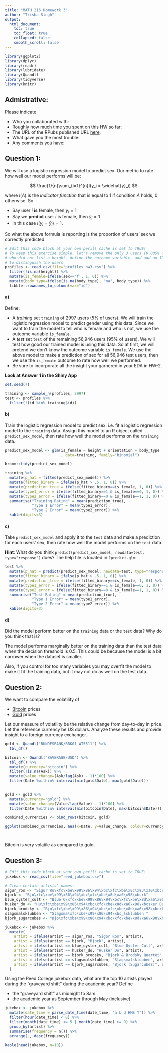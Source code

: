 ```yaml
---
title: "MATH 216 Homework 3"
author: "Trisha Singh"
output:
  html_document:
    toc: true
    toc_float: true
    collapsed: false
    smooth_scroll: false
---
```


```r
library(ggplot2)
library(dplyr)
library(readr)
library(lubridate)
library(Quandl)
library(tidyverse)
library(knitr)
```



## Admistrative:

Please indicate

* Who you collaborated with:
* Roughly how much time you spent on this HW so far:
* The URL of the RPubs published URL [here](https://www.nhl.com/).
* What gave you the most trouble:
* Any comments you have:




## Question 1:

We will use a logistic regression model to predict sex. Our metric to rate how well our
model performs will be:

$$
\frac{1}{n}\sum_{i=1}^{n}I(y_i = \widehat{y}_i)
$$

where $I(A)$ is the *indicator function* that is equal to 1 if condition $A$
holds, 0 otherwise. So

* Say user $i$ **is** female, then $y_i=1$
* Say we **predict** user $i$ is female, then $\widehat{y}_i=1$
* In this case $I(y_i =\widehat{y}_i)=1$. 

So what the above formula is reporting is the proportion of users' sex we
correctly predicted.

```r
# Edit this code block at your own peril! cache is set to TRUE!
# To keep this exercise simple, let's remove the only 3 users (0.005% of users)
# who did not list a height, define the outcome variable, and add an ID variable
# to distinguish the users
profiles <- read_csv(file="profiles_hw3.csv") %>% 
  filter(!is.na(height)) %>%
  mutate(is_female=ifelse(sex=='f', 1, 0)) %>% 
  mutate(body_type=ifelse(is.na(body_type), "na", body_type)) %>% 
  tibble::rownames_to_column(var="id")

```



#### a)

Define:

* A *training* set `training` of 2997 users (5% of users). We will train the 
logistic regression model to predict gender using this data. Since we want to 
train the model to tell who is female and who is not, we use the outcome
variable `is_female`.
* A *test* set `test` of the remaining 56,946 users (95% of users). We will test
how good our trained model is using this data. So at first, we will pretend we
don't know the outcome variable `is_female`. We use the above model to make a
prediction of sex for all 56,946 test users, then we use the `is_female` outcome
to rate how well we performed.
* Be sure to incorporate all the insight your garnered in your EDA in HW-2.


**Look at Answer 1 in the Shiny App**

```r
set.seed(7)

training <- sample_n(profiles, 2997)
test <- profiles %>% 
  filter(!(id %in% training$id))

```



#### b)

Train the logistic regression model to predict sex. i.e. fit a logistic
regression model to the `training` data. Assign this model to an R object called
`predict_sex_model`, then rate how well the model performs on the `training` data.

```r
predict_sex_model <- glm(is_female ~ height + orientation + body_type
                         , data=training, family="binomial")

broom::tidy(predict_sex_model)

training %>% 
  mutate(p_hat = fitted(predict_sex_model)) %>%
  mutate(fitted_binary = ifelse(p_hat > .5, 1, 0)) %>% 
  mutate(prediction_true = ifelse(fitted_binary==is_female, 1, 0)) %>% 
  mutate(type1_error = ifelse(fitted_binary==1 & is_female==0, 1, 0)) %>% 
  mutate(type2_error = ifelse(fitted_binary==0 & is_female==1, 1, 0)) %>% 
  summarise("Training Rating" = mean(prediction_true), 
            "Type 1 Error" = mean(type1_error),
            "Type 2 Error" = mean(type2_error)) %>% 
  kable(digits=3)

```



#### c)

Take `predict_sex_model` and apply it to the `test` data and make a prediction 
for each users' sex, then rate how well the model performs on the `test` data.

**Hint**: What do you think `predict(predict_sex_model, newdata=test,
type="response")` does? The help file is located in `?predict.glm`

```r

test %>% 
  mutate(p_hat = predict(predict_sex_model, newdata=test, type="response")) %>% 
  mutate(fitted_binary = ifelse(p_hat > .5, 1, 0)) %>% 
  mutate(prediction_true = ifelse(fitted_binary==is_female, 1, 0)) %>% 
  mutate(type1_error = ifelse(fitted_binary==1 & is_female==0, 1, 0)) %>% 
  mutate(type2_error = ifelse(fitted_binary==0 & is_female==1, 1, 0)) %>% 
  summarise("Test Rating" = mean(prediction_true),
            "Type 1 Error" = mean(type1_error),
            "Type 2 Error" = mean(type2_error)) %>% 
  kable(digits=3)

```



#### d)

Did the model perform better on the `training` data or the `test` data? Why
do you think that is?

The model performs marginally better on the training data than the test data when the decision threshold is 0.5. This could be because the model is a bit narrower when the dataset is smaller. 

Also, if you control for too many variables you may overfit the model to make it fit the training data, but it may not do as well on the test data.




## Question 2:

We want to compare the volatility of 

* [Bitcoin](https://www.quandl.com/data/BAVERAGE/USD) prices
* [Gold](https://www.quandl.com/data/BUNDESBANK/BBK01_WT5511) prices

Let our measure of volatility be the relative change from day-to-day in price. 
Let the reference currency be US dollars. Analyze these results and provide
insight to a foreign currency exchanger.

```r
gold <- Quandl("BUNDESBANK/BBK01_WT5511") %>% 
  tbl_df()

bitcoin <- Quandl("BAVERAGE/USD") %>% 
  tbl_df() %>% 
  mutate(currency="bitcoin") %>% 
  filter(!is.na(Ask)) %>% 
  mutate(value_change=(Ask/lag(Ask) - 1)*100) %>% 
  filter(Date %within% interval(min(gold$Date), max(gold$Date)))
  

gold <- gold %>% 
  mutate(currency="gold") %>% 
  mutate(value_change=(Value/lag(Value) - 1)*100) %>% 
  filter(Date %within% interval(min(bitcoin$Date), max(bitcoin$Date)))

combined_currencies <- bind_rows(bitcoin, gold)

ggplot(combined_currencies, aes(x=Date, y=value_change, colour=currency)) + geom_line(alpha=0.8)




```

Bitcoin is very volatile as compared to gold.



## Question 3:

```r
# Edit this code block at your own peril! cache is set to TRUE!
jukebox <- read_csv(file="reed_jukebox.csv")

# Clean certain artists' names:
sigur_ros <- "Sigur Ro\xfc\xbe\x99\x86\x94\xbc\xfc\xbe\x8c\x93\xa0\xbcs"
bjork <- "Bjo\xfc\xbe\x99\x86\x94\xbc\xfc\xbe\x8d\xa6\x98\xbcrk"
blue_oyster_cult <- "Blue O\xfc\xbe\x99\x86\x94\xbc\xfc\xbe\x8d\xa6\x98\xbcyster Cult"
husker_do <- "Hu\xfc\xbe\x99\x86\x94\xbc\xfc\xbe\x8d\xa6\x98\xbcsker Du\xfc\xbe\x99\x86\x94\xbc\xfc\xbe\x8d\xa6\x98\xbc"
bjork_brodsky <- "Bjo\xfc\xbe\x99\x86\x94\xbc\xfc\xbe\x8d\xa6\x98\xbcrk & Brodsky Quartet"
slagsmalsklubben <- "Slagsma\xfc\xbe\x99\x86\x94\xbc_lsklubben "
bjork_sugarcubes <- "Bjo\xfc\xbe\x99\x86\x94\xbc\xfc\xbe\x8d\xa6\x98\xbcrk (Sugarcubes)"

jukebox <- jukebox %>%
  mutate(
    artist = ifelse(artist == sigur_ros, "Sigor Ros", artist),
    artist = ifelse(artist == bjork, "Bjork", artist),
    artist = ifelse(artist == blue_oyster_cult, "Blue Oyster Cult", artist),
    artist = ifelse(artist == husker_do, "Husker Do", artist),
    artist = ifelse(artist == bjork_brodsky, "Bjork & Brodsky Quartet", artist),
    artist = ifelse(artist == slagsmalsklubben, "Slagsmalsklubben", artist),
    artist = ifelse(artist == bjork_sugarcubes, "Bjork (Sugarcubes)", artist)
  )
```


Using the Reed College jukebox data, what are the top 10 artists played during
the "graveyard shift" during the academic year? Define

* the "graveyard shift" as midnight to 8am
* the academic year as September through May (inclusive)

```r
jukebox <- jukebox %>% 
  mutate(date_time = parse_date_time(date_time, "a b d HMS Y")) %>% 
  filter(hour(date_time) < 8) %>% 
  filter(month(date_time) <= 5 | month(date_time) >= 9) %>% 
  group_by(artist) %>% 
  summarise(frequency = n()) %>% 
  arrange(., desc(frequency))

kable(head(jukebox, n=10))
```





